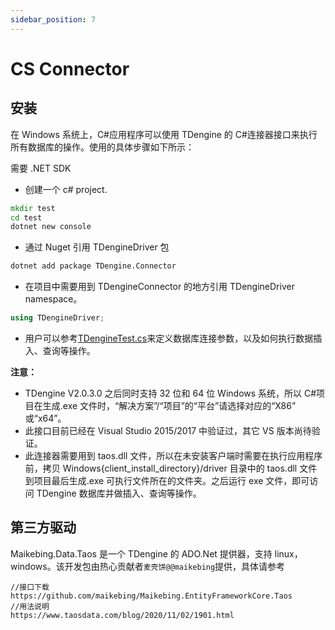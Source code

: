 ```yaml
---
sidebar_position: 7
---
```


# CS Connector

## 安装

在 Windows 系统上，C#应用程序可以使用 TDengine 的 C#连接器接口来执行所有数据库的操作。使用的具体步骤如下所示：

需要 .NET SDK

- 创建一个 c# project.

```cmd
mkdir test
cd test
dotnet new console
```

- 通过 Nuget 引用 TDengineDriver 包

```cmd
dotnet add package TDengine.Connector
```

- 在项目中需要用到 TDengineConnector 的地方引用 TDengineDriver namespace。

```c#
using TDengineDriver;
```

- 用户可以参考[TDengineTest.cs](https://github.com/taosdata/TDengine/tree/develop/examples/C%2523/TDengineTest)来定义数据库连接参数，以及如何执行数据插入、查询等操作。

**注意：**

- TDengine V2.0.3.0 之后同时支持 32 位和 64 位 Windows 系统，所以 C#项目在生成.exe 文件时，“解决方案”/“项目”的“平台”请选择对应的“X86” 或“x64”。
- 此接口目前已经在 Visual Studio 2015/2017 中验证过，其它 VS 版本尚待验证。
- 此连接器需要用到 taos.dll 文件，所以在未安装客户端时需要在执行应用程序前，拷贝 Windows{client_install_directory}/driver 目录中的 taos.dll 文件到项目最后生成.exe 可执行文件所在的文件夹。之后运行 exe 文件，即可访问 TDengine 数据库并做插入、查询等操作。

## 第三方驱动

Maikebing.Data.Taos 是一个 TDengine 的 ADO.Net 提供器，支持 linux，windows。该开发包由热心贡献者`麦壳饼@@maikebing`提供，具体请参考

```
//接口下载
https://github.com/maikebing/Maikebing.EntityFrameworkCore.Taos
//用法说明
https://www.taosdata.com/blog/2020/11/02/1901.html
```
